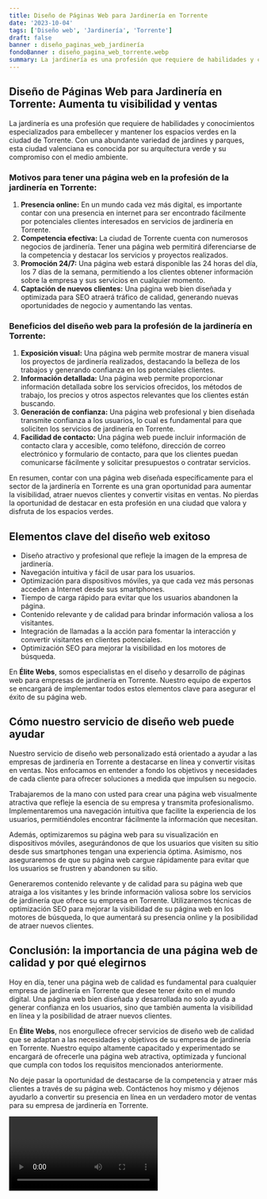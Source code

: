 ```yaml
---
title: Diseño de Páginas Web para Jardinería en Torrente
date: '2023-10-04'
tags: ['Diseño web', 'Jardinería', 'Torrente']
draft: false
banner : diseño_paginas_web_jardinería
fondoBanner : diseño_pagina_web_torrente.webp
summary: La jardinería es una profesión que requiere de habilidades y conocimientos especializados para embellecer y mantener los espacios verdes en la ciudad de Torrente. Con una abundante variedad de jardines y parques, esta ciudad valenciana es conocida por su arquitectura verde y su compromiso con el medio ambiente.
---
```


## Diseño de Páginas Web para Jardinería en Torrente: Aumenta tu visibilidad y ventas

La jardinería es una profesión que requiere de habilidades y conocimientos especializados para embellecer y mantener los espacios verdes en la ciudad de Torrente. Con una abundante variedad de jardines y parques, esta ciudad valenciana es conocida por su arquitectura verde y su compromiso con el medio ambiente.

### Motivos para tener una página web en la profesión de la jardinería en Torrente:
1. **Presencia online:** En un mundo cada vez más digital, es importante contar con una presencia en internet para ser encontrado fácilmente por potenciales clientes interesados en servicios de jardinería en Torrente.
2. **Competencia efectiva:** La ciudad de Torrente cuenta con numerosos negocios de jardinería. Tener una página web permitirá diferenciarse de la competencia y destacar los servicios y proyectos realizados.
3. **Promoción 24/7:** Una página web estará disponible las 24 horas del día, los 7 días de la semana, permitiendo a los clientes obtener información sobre la empresa y sus servicios en cualquier momento.
4. **Captación de nuevos clientes:** Una página web bien diseñada y optimizada para SEO atraerá tráfico de calidad, generando nuevas oportunidades de negocio y aumentando las ventas.

### Beneficios del diseño web para la profesión de la jardinería en Torrente:
1. **Exposición visual:** Una página web permite mostrar de manera visual los proyectos de jardinería realizados, destacando la belleza de los trabajos y generando confianza en los potenciales clientes.
2. **Información detallada:** Una página web permite proporcionar información detallada sobre los servicios ofrecidos, los métodos de trabajo, los precios y otros aspectos relevantes que los clientes están buscando.
3. **Generación de confianza:** Una página web profesional y bien diseñada transmite confianza a los usuarios, lo cual es fundamental para que soliciten los servicios de jardinería en Torrente.
4. **Facilidad de contacto:** Una página web puede incluir información de contacto clara y accesible, como teléfono, dirección de correo electrónico y formulario de contacto, para que los clientes puedan comunicarse fácilmente y solicitar presupuestos o contratar servicios.

En resumen, contar con una página web diseñada específicamente para el sector de la jardinería en Torrente es una gran oportunidad para aumentar la visibilidad, atraer nuevos clientes y convertir visitas en ventas. No pierdas la oportunidad de destacar en esta profesión en una ciudad que valora y disfruta de los espacios verdes.

<GifSeo />

<Cta />

## Elementos clave del diseño web exitoso

- Diseño atractivo y profesional que refleje la imagen de la empresa de jardinería.
- Navegación intuitiva y fácil de usar para los usuarios.
- Optimización para dispositivos móviles, ya que cada vez más personas acceden a Internet desde sus smartphones.
- Tiempo de carga rápido para evitar que los usuarios abandonen la página.
- Contenido relevante y de calidad para brindar información valiosa a los visitantes.
- Integración de llamadas a la acción para fomentar la interacción y convertir visitantes en clientes potenciales.
- Optimización SEO para mejorar la visibilidad en los motores de búsqueda.

En **Élite Webs**, somos especialistas en el diseño y desarrollo de páginas web para empresas de jardinería en Torrente. Nuestro equipo de expertos se encargará de implementar todos estos elementos clave para asegurar el éxito de su página web.

## Cómo nuestro servicio de diseño web puede ayudar

Nuestro servicio de diseño web personalizado está orientado a ayudar a las empresas de jardinería en Torrente a destacarse en línea y convertir visitas en ventas. Nos enfocamos en entender a fondo los objetivos y necesidades de cada cliente para ofrecer soluciones a medida que impulsen su negocio.

Trabajaremos de la mano con usted para crear una página web visualmente atractiva que refleje la esencia de su empresa y transmita profesionalismo. Implementaremos una navegación intuitiva que facilite la experiencia de los usuarios, permitiéndoles encontrar fácilmente la información que necesitan.

Además, optimizaremos su página web para su visualización en dispositivos móviles, asegurándonos de que los usuarios que visiten su sitio desde sus smartphones tengan una experiencia óptima. Asimismo, nos aseguraremos de que su página web cargue rápidamente para evitar que los usuarios se frustren y abandonen su sitio.

Generaremos contenido relevante y de calidad para su página web que atraiga a los visitantes y les brinde información valiosa sobre los servicios de jardinería que ofrece su empresa en Torrente. Utilizaremos técnicas de optimización SEO para mejorar la visibilidad de su página web en los motores de búsqueda, lo que aumentará su presencia online y la posibilidad de atraer nuevos clientes.

## Conclusión: la importancia de una página web de calidad y por qué elegirnos

Hoy en día, tener una página web de calidad es fundamental para cualquier empresa de jardinería en Torrente que desee tener éxito en el mundo digital. Una página web bien diseñada y desarrollada no solo ayuda a generar confianza en los usuarios, sino que también aumenta la visibilidad en línea y la posibilidad de atraer nuevos clientes.

En **Élite Webs**, nos enorgullece ofrecer servicios de diseño web de calidad que se adaptan a las necesidades y objetivos de su empresa de jardinería en Torrente. Nuestro equipo altamente capacitado y experimentado se encargará de ofrecerle una página web atractiva, optimizada y funcional que cumpla con todos los requisitos mencionados anteriormente.

No deje pasar la oportunidad de destacarse de la competencia y atraer más clientes a través de su página web. Contáctenos hoy mismo y déjenos ayudarlo a convertir su presencia en línea en un verdadero motor de ventas para su empresa de jardinería en Torrente.

<Video />

<CtaBot job='Jardinería' city='Torrente'/>

<Gmaps query='Torrente+españa+maps' />